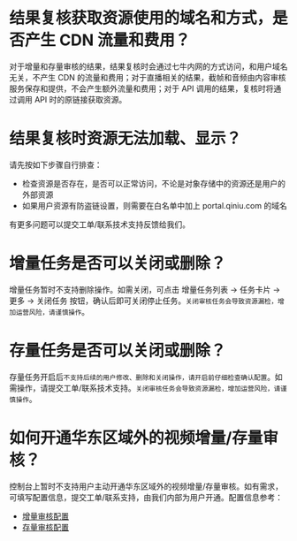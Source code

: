 # 结果复核获取资源使用的域名和方式，是否产生 CDN 流量和费用？

对于增量和存量审核的结果，结果复核时会通过七牛内网的方式访问，和用户域名无关，不产生 CDN 的流量和费用；对于直播相关的结果，截帧和音频由内容审核服务保存和提供，不会产生额外流量和费用；对于 API 调用的结果，复核时将通过调用 API 时的原链接获取资源。

# 结果复核时资源无法加载、显示？

请先按如下步骤自行排查：

* 检查资源是否存在，是否可以正常访问，不论是对象存储中的资源还是用户的外部资源
* 如果用户资源有防盗链设置，则需要在白名单中加上 portal.qiniu.com 的域名

有更多问题可以提交工单/联系技术支持反馈给我们。

# 增量任务是否可以关闭或删除？

增量任务暂时不支持删除操作。如需关闭，可点击 增量任务列表 -> 任务卡片 -> 更多 -> 关闭任务 按钮，确认后即可关闭停止任务。`关闭审核任务会导致资源漏检，增加运营风险，请谨慎操作`。

# 存量任务是否可以关闭或删除？

存量任务开启后`不支持后续的用户修改、删除和关闭操作，请开启前仔细检查确认配置`。如需操作，请提交工单/联系技术支持。`关闭审核任务会导致资源漏检，增加运营风险，请谨慎操作`。

# 如何开通华东区域外的视频增量/存量审核？

控制台上暂时不支持用户主动开通华东区域外的视频增量/存量审核。如有需求，可填写配置信息，提交工单/联系支持，由我们内部为用户开通。配置信息参考：

* [增量审核配置](/censor/manual/8066/censor-portal-stream)
* [存量审核配置](/censor/manual/8067/censor-portal-batch)

